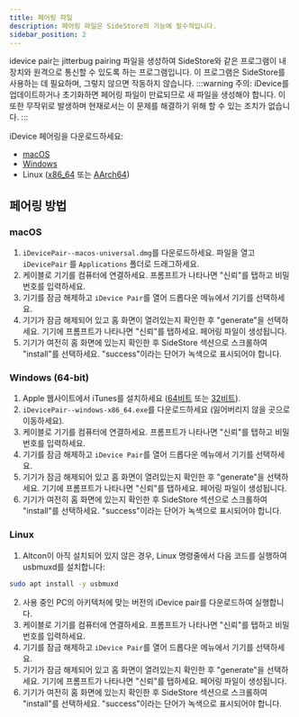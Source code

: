 ```yaml
---
title: 페어링 파일
description: 페어링 파일은 SideStore의 기능에 필수적입니다.
sidebar_position: 2
---
```


idevice pair는 jitterbug pairing 파일을 생성하여 SideStore와 같은 프로그램이 내 장치와 원격으로 통신할 수 있도록 하는 프로그램입니다. 이 프로그램은 SideStore를 사용하는 데 필요하며, 그렇지 않으면 작동하지 않습니다.
:::warning
주의: iDevice를 업데이트하거나 초기화하면 페어링 파일이 만료되므로 새 파일을 생성해야 합니다. 이 또한 무작위로 발생하며 현재로서는 이 문제를 해결하기 위해 할 수 있는 조치가 없습니다.
:::

iDevice 페어링을 다운로드하세요:
- [macOS](https://github.com/jkcoxson/idevice_pair/releases/latest/download/iDevicePair--macos-universal.dmg)
- [Windows](https://github.com/jkcoxson/idevice_pair/releases/latest/download/iDevicePair--windows-x86_64.exe)
- Linux ([x86_64](https://github.com/jkcoxson/idevice_pair/releases/latest/download/iDevicePair--linux-x86_64.AppImage) 또는 [AArch64](https://github.com/jkcoxson/idevice_pair/releases/latest/download/iDevicePair--linux-aarch64.AppImage))

## 페어링 방법

### macOS

1. `iDevicePair--macos-universal.dmg`를 다운로드하세요. 파일을 열고 `iDevicePair` 를 `Applications` 폴더로 드래그하세요.
2. 케이블로 기기를 컴퓨터에 연결하세요. 프롬프트가 나타나면 "신뢰"를 탭하고 비밀번호를 입력하세요.
3. 기기를 잠금 해제하고 `iDevice Pair`를 열어 드롭다운 메뉴에서 기기를 선택하세요.
4. 기기가 잠금 해제되어 있고 홈 화면이 열려있는지 확인한 후 "generate"을 선택하세요. 기기에 프롬프트가 나타나면 "신뢰"를 탭하세요. 페어링 파일이 생성됩니다.
5. 기기가 여전히 홈 화면에 있는지 확인한 후 SideStore 섹션으로 스크롤하여 "install"를 선택하세요. "success"이라는 단어가 녹색으로 표시되어야 합니다.

### Windows (64-bit)

1. Apple 웹사이트에서 iTunes를 설치하세요 ([64비트](https://apple.com/itunes/download/win64) 또는 [32비트](https://apple.com/itunes/download/win32)).
2. `iDevicePair--windows-x86_64.exe`를 다운로드하세요 (잃어버리지 않을 곳으로 이동하세요).
3. 케이블로 기기를 컴퓨터에 연결하세요. 프롬프트가 나타나면 "신뢰"를 탭하고 비밀번호를 입력하세요.
4. 기기를 잠금 해제하고 `iDevice Pair`를 열어 드롭다운 메뉴에서 기기를 선택하세요.
5. 기기가 잠금 해제되어 있고 홈 화면이 열려있는지 확인한 후 "generate"을 선택하세요. 기기에 프롬프트가 나타나면 "신뢰"를 탭하세요. 페어링 파일이 생성됩니다.
6. 기기가 여전히 홈 화면에 있는지 확인한 후 SideStore 섹션으로 스크롤하여 "install"를 선택하세요. "success"이라는 단어가 녹색으로 표시되어야 합니다.

### Linux

1. Altcon이 아직 설치되어 있지 않은 경우, Linux 명령줄에서 다음 코드를 실행하여 usbmuxd를 설치합니다:
```bash
sudo apt install -y usbmuxd
```
2. 사용 중인 PC의 아키텍처에 맞는 버전의 iDevice pair를 다운로드하여 실행합니다.
3. 케이블로 기기를 컴퓨터에 연결하세요. 프롬프트가 나타나면 "신뢰"를 탭하고 비밀번호를 입력하세요.
4. 기기를 잠금 해제하고 `iDevice Pair`를 열어 드롭다운 메뉴에서 기기를 선택하세요.
5. 기기가 잠금 해제되어 있고 홈 화면이 열려있는지 확인한 후 "generate"을 선택하세요. 기기에 프롬프트가 나타나면 "신뢰"를 탭하세요. 페어링 파일이 생성됩니다.
6. 기기가 여전히 홈 화면에 있는지 확인한 후 SideStore 섹션으로 스크롤하여 "install"를 선택하세요. "success"이라는 단어가 녹색으로 표시되어야 합니다.